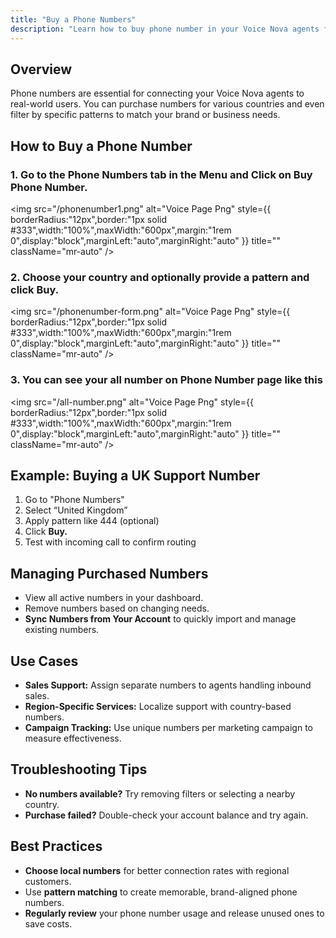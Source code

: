 ```yaml
---
title: "Buy a Phone Numbers"
description: "Learn how to buy phone number in your Voice Nova agents for different countries and also with Pattern. "
---
```


## Overview

Phone numbers are essential for connecting your Voice Nova agents to real-world users. You can purchase numbers for various countries and even filter by specific patterns to match your brand or business needs.

## How to Buy a Phone Number

### 1. Go to the **Phone Numbers** tab in the Menu and Click on **Buy Phone Number.**

<img
  src="/phonenumber1.png"
  alt="Voice Page Png"
  style={{ borderRadius:"12px",border:"1px solid      #333",width:"100%",maxWidth:"600px",margin:"1rem 0",display:"block",marginLeft:"auto",marginRight:"auto" }}
  title=""
  className="mr-auto"
/>

### 2.  Choose your country and optionally provide a pattern and click Buy.

<img
  src="/phonenumber-form.png"
  alt="Voice Page Png"
  style={{ borderRadius:"12px",border:"1px solid      #333",width:"100%",maxWidth:"600px",margin:"1rem 0",display:"block",marginLeft:"auto",marginRight:"auto" }}
  title=""
  className="mr-auto"
/>

### 3. You can see your all number on Phone Number page like this

<img
  src="/all-number.png"
  alt="Voice Page Png"
  style={{ borderRadius:"12px",border:"1px solid      #333",width:"100%",maxWidth:"600px",margin:"1rem 0",display:"block",marginLeft:"auto",marginRight:"auto" }}
  title=""
  className="mr-auto"
/>

## Example: Buying a UK Support Number

1. Go to "Phone Numbers"
2. Select “United Kingdom”
3. Apply pattern like 444 (optional)
4. Click **Buy.**
5. Test with incoming call to confirm routing

## Managing Purchased Numbers

- View all active numbers in your dashboard.
- Remove numbers based on changing needs.
- **Sync Numbers from Your Account** to quickly import and manage existing numbers.

## Use Cases

- **Sales Support:** Assign separate numbers to agents handling inbound sales.
- **Region-Specific Services:** Localize support with country-based numbers.
- **Campaign Tracking:** Use unique numbers per marketing campaign to measure effectiveness.

## Troubleshooting Tips

- **No numbers available?** Try removing filters or selecting a nearby country.
- **Purchase failed?** Double-check your account balance and try again.

## Best Practices

- **Choose local numbers** for better connection rates with regional customers.
- Use **pattern matching** to create memorable, brand-aligned phone numbers.
- **Regularly review** your phone number usage and release unused ones to save costs.